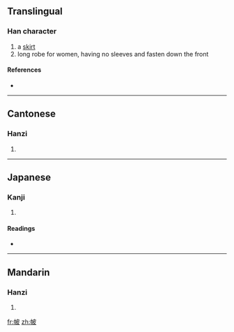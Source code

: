 ==Translingual==

===Han character===
{{Han char|rn=50|rad=巾|as=05|sn=8|four=4424<sub>7</sub>|canj=中月木竹水 (LBDHE)}}

# a [[skirt]]
# long robe for women, having no sleeves and fasten down the front

====References====
* {{Han ref|kx=0329.420|dkj=08846|dj=0635.160|hdz=10736.010|uh=5E14|ud=24084|bh=CC6E|bd=52334}}

----

==Cantonese==

===Hanzi===
{{yue-hanzi|jyut=|y=pei3}}

# {{defn|Cantonese|sort=巾05}}

----

==Japanese==

===Kanji===
{{ja-kanji|grade=|rs=巾05}}

# {{defn|Japanese|sort=巾05}}

====Readings====
* {{ja-readings|on=[[ひ]] (hi)|kun=[[ふくろ]] (fukuro)}}

----

==Mandarin==

===Hanzi===
{{cmn-hanzi|pin=[[pèi]] ([[pei4]])|wg=p'ei<sup>4</sup>}}

# {{defn|Mandarin|sort=巾05}}

[[fr:帔]]
[[zh:帔]]